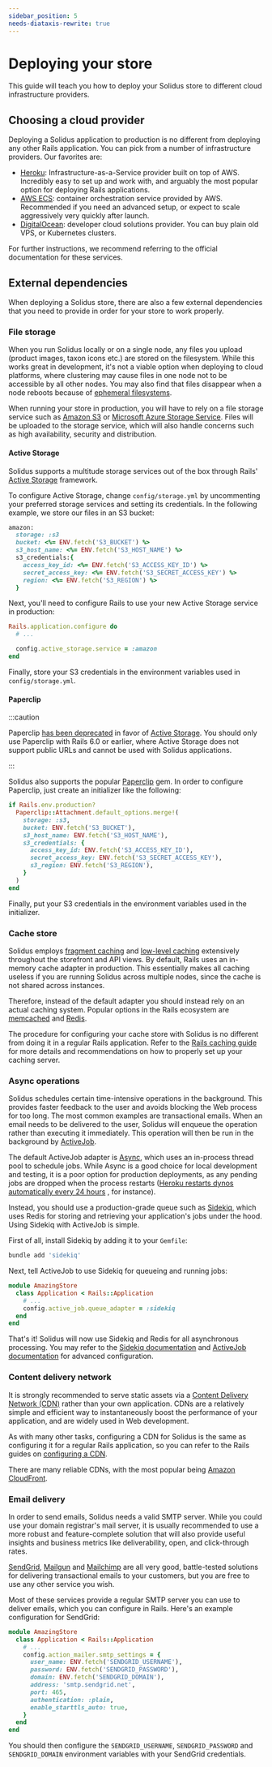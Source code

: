 ```yaml
---
sidebar_position: 5
needs-diataxis-rewrite: true
---
```


# Deploying your store

This guide will teach you how to deploy your Solidus store to different cloud infrastructure
providers.

## Choosing a cloud provider

Deploying a Solidus application to production is no different from deploying any other Rails
application. You can pick from a number of infrastructure providers. Our favorites are:

* [Heroku](https://heroku.com/): Infrastructure-as-a-Service provider built on top of AWS.
Incredibly easy to set up and work with, and arguably the most popular option for deploying Rails
applications.
* [AWS ECS](https://aws.amazon.com/ecs/): container orchestration service provided by AWS.
Recommended if you need an advanced setup, or expect to scale aggressively very quickly after
launch.
* [DigitalOcean](https://digitalocean.com): developer cloud solutions provider. You can buy plain
old VPS, or Kubernetes clusters.

For further instructions, we recommend referring to the official documentation for these services.

## External dependencies

When deploying a Solidus store, there are also a few external dependencies that you need to provide
in order for your store to work properly.

### File storage

When you run Solidus locally or on a single node, any files you upload \(product images, taxon icons
etc.\) are stored on the filesystem. While this works great in development, it's not a viable option
when deploying to cloud platforms, where clustering may cause files in one node not to be accessible
by all other nodes. You may also find that files disappear when a node reboots because
of [ephemeral filesystems](https://devcenter.heroku.com/articles/dynos#ephemeral-filesystem).

When running your store in production, you will have to rely on a file storage service such
as [Amazon S3](https://aws.amazon.com/s3/)
or [Microsoft Azure Storage Service](https://azure.microsoft.com/en-us/services/storage/). Files
will be uploaded to the storage service, which will also handle concerns such as high availability,
security and distribution.

#### Active Storage

Solidus supports a multitude storage services out of the box through
Rails' [Active Storage](https://edgeguides.rubyonrails.org/active_storage_overview.html) framework.

To configure Active Storage, change `config/storage.yml` by uncommenting your preferred storage
services and setting its credentials. In the following example, we store our files in an S3 bucket:

```ruby title="config/storage.yml"
amazon:
  storage: :s3
  bucket: <%= ENV.fetch('S3_BUCKET') %>
  s3_host_name: <%= ENV.fetch('S3_HOST_NAME') %>
  s3_credentials:{
    access_key_id: <%= ENV.fetch('S3_ACCESS_KEY_ID') %>
    secret_access_key: <%= ENV.fetch('S3_SECRET_ACCESS_KEY') %>
    region: <%= ENV.fetch('S3_REGION') %>
  }
```

Next, you'll need to configure Rails to use your new Active Storage service in production:

```ruby title="config/environment/production.rb"
Rails.application.configure do
  # ...

  config.active_storage.service = :amazon
end
```

Finally, store your S3 credentials in the environment variables used in `config/storage.yml`.

#### Paperclip

:::caution

Paperclip [has been deprecated](https://github.com/thoughtbot/paperclip#deprecated) in favor
of [Active Storage](https://guides.rubyonrails.org/active_storage_overview.html). You should only
use Paperclip with Rails 6.0 or earlier, where Active Storage does not support public URLs and
cannot be used with Solidus applications.

:::

Solidus also supports the popular [Paperclip](https://github.com/thoughtbot/paperclip) gem. In order
to configure Paperclip, just create an initializer like the following:

```ruby title="config/initializers/paperclip.rb"
if Rails.env.production?
  Paperclip::Attachment.default_options.merge!(
    storage: :s3,
    bucket: ENV.fetch('S3_BUCKET'),
    s3_host_name: ENV.fetch('S3_HOST_NAME'),
    s3_credentials: {
      access_key_id: ENV.fetch('S3_ACCESS_KEY_ID'),
      secret_access_key: ENV.fetch('S3_SECRET_ACCESS_KEY'),
      s3_region: ENV.fetch('S3_REGION'),
    }
  )
end
```

Finally, put your S3 credentials in the environment variables used in the initializer.

### Cache store

Solidus
employs [fragment caching](https://guides.rubyonrails.org/caching_with_rails.html#fragment-caching)
and [low-level caching](https://guides.rubyonrails.org/caching_with_rails.html#low-level-caching)
extensively throughout the storefront and API views. By default, Rails uses an in-memory cache
adapter in production. This essentially makes all caching useless if you are running Solidus across
multiple nodes, since the cache is not shared across instances.

Therefore, instead of the default adapter you should instead rely on an actual caching system.
Popular options in the Rails ecosystem are [memcached](https://memcached.org/)
and [Redis](https://redis.io/).

The procedure for configuring your cache store with Solidus is no different from doing it in a
regular Rails application. Refer to
the [Rails caching guide](https://guides.rubyonrails.org/caching_with_rails.html#activesupport-cache-memcachestore)
for more details and recommendations on how to properly set up your caching server.

### Async operations

Solidus schedules certain time-intensive operations in the background. This provides faster feedback
to the user and avoids blocking the Web process for too long. The most common examples are
transactional emails. When an email needs to be delivered to the user, Solidus will enqueue the
operation rather than executing it immediately. This operation will then be run in the background
by [ActiveJob](https://guides.rubyonrails.org/active_job_basics.html).

The default ActiveJob adapter
is [Async](https://api.rubyonrails.org/classes/ActiveJob/QueueAdapters/AsyncAdapter.html), which
uses an in-process thread pool to schedule jobs. While Async is a good choice for local development
and testing, it is a poor option for production deployments, as any pending jobs are dropped when
the process restarts
\([Heroku restarts dynos automatically every 24 hours](https://devcenter.heroku.com/articles/dynos#automatic-dyno-restarts)
, for instance\).

Instead, you should use a production-grade queue such
as [Sidekiq](https://github.com/mperham/sidekiq), which uses Redis for storing and retrieving your
application's jobs under the hood. Using Sidekiq with ActiveJob is simple.

First of all, install Sidekiq by adding it to your `Gemfile`:

```bash
bundle add 'sidekiq'
```

Next, tell ActiveJob to use Sidekiq for queueing and running jobs:

```ruby title="config/application.rb"
module AmazingStore
  class Application < Rails::Application
    # ...
    config.active_job.queue_adapter = :sidekiq
  end
end
```

That's it! Solidus will now use Sidekiq and Redis for all asynchronous processing. You may refer to
the [Sidekiq documentation](https://github.com/mperham/sidekiq)
and [ActiveJob documentation](https://guides.rubyonrails.org/active_job_basics.html) for advanced
configuration.

### Content delivery network

It is strongly recommended to serve static assets via
a [Content Delivery Network \(CDN\)](https://it.wikipedia.org/wiki/Content_Delivery_Network) rather
than your own application. CDNs are a relatively simple and efficient way to instantaneously boost
the performance of your application, and are widely used in Web development.

As with many other tasks, configuring a CDN for Solidus is the same as configuring it for a regular
Rails application, so you can refer to the Rails guides
on [configuring a CDN](https://guides.rubyonrails.org/asset_pipeline.html#cdns).

There are many reliable CDNs, with the most popular
being [Amazon CloudFront](https://aws.amazon.com/cloudfront/).

### Email delivery

In order to send emails, Solidus needs a valid SMTP server. While you could use your domain
registrar's mail server, it is usually recommended to use a more robust and feature-complete
solution that will also provide useful insights and business metrics like deliverability, open, and
click-through rates.

[SendGrid](https://sendgrid.com/), [Mailgun](https://www.mailgun.com/)
and [Mailchimp](https://mailchimp.com/features/transactional-email/) are all very good,
battle-tested solutions for delivering transactional emails to your customers, but you are free to
use any other service you wish.

Most of these services provide a regular SMTP server you can use to deliver emails, which you can
configure in Rails. Here's an example configuration for SendGrid:

```ruby title="config/application.rb"
module AmazingStore
  class Application < Rails::Application
    # ...
    config.action_mailer.smtp_settings = {
      user_name: ENV.fetch('SENDGRID_USERNAME'),
      password: ENV.fetch('SENDGRID_PASSWORD'),
      domain: ENV.fetch('SENDGRID_DOMAIN'),
      address: 'smtp.sendgrid.net',
      port: 465,
      authentication: :plain,
      enable_starttls_auto: true,
    }
  end
end
```

You should then configure the `SENDGRID_USERNAME`, `SENDGRID_PASSWORD` and `SENDGRID_DOMAIN`
environment variables with your SendGrid credentials.

